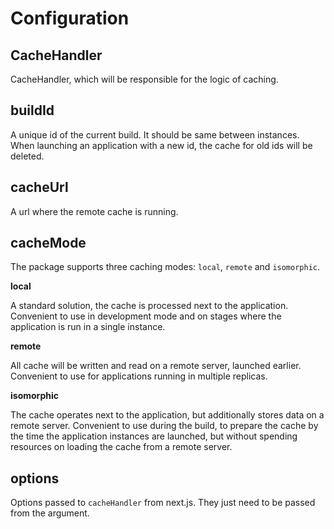 # Configuration

## CacheHandler

CacheHandler, which will be responsible for the logic of caching.

## buildId

A unique id of the current build. It should be same between instances. When launching an application with a new id, the cache for old ids will be deleted.

## cacheUrl

A url where the remote cache is running.

## cacheMode

The package supports three caching modes: `local`, `remote` and `isomorphic`.

**local**

A standard solution, the cache is processed next to the application. Convenient to use in development mode and on stages where the application is run in a single instance.

**remote**

All cache will be written and read on a remote server, launched earlier. Convenient to use for applications running in multiple replicas.

**isomorphic**

The cache operates next to the application, but additionally stores data on a remote server. Convenient to use during the build, to prepare the cache by the time the application instances are launched, but without spending resources on loading the cache from a remote server.

## options

Options passed to `cacheHandler` from next.js. They just need to be passed from the argument.